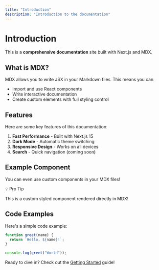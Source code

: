 ```yaml
---
title: "Introduction"
description: "Introduction to the documentation"
---
```


# Introduction

This is a **comprehensive documentation** site built with Next.js and MDX.

## What is MDX?

MDX allows you to write JSX in your Markdown files. This means you can:

- Import and use React components
- Write interactive documentation
- Create custom elements with full styling control

## Features

Here are some key features of this documentation:

1. **Fast Performance** - Built with Next.js 15
2. **Dark Mode** - Automatic theme switching
3. **Responsive Design** - Works on all devices
4. **Search** - Quick navigation (coming soon)

## Example Component

You can even use custom components in your MDX files!

<div className="bg-primary/10 border border-primary rounded-lg p-4 my-4">
  <p className="font-semibold text-primary mb-2">💡 Pro Tip</p>
  <p className="text-sm">This is a custom styled component rendered directly in MDX!</p>
</div>

## Code Examples

Here's a simple code example:

```javascript
function greet(name) {
  return `Hello, ${name}!`;
}

console.log(greet("World"));
```

Ready to dive in? Check out the [Getting Started](/docs/getting-started) guide!
